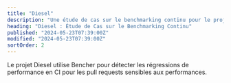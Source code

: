 ```yaml
---
title: "Diesel"
description: "Une étude de cas sur le benchmarking continu pour le projet Diesel. Découvrez comment ils détectent les régressions de performance en CI."
heading: "Diesel : Étude de Cas sur le Benchmarking Continu"
published: "2024-05-23T07:39:00Z"
modified: "2024-05-23T07:39:00Z"
sortOrder: 2
---
```



<WhatIsDiesel />
<BenchmarkingDiesel />
<ContinuousBenchmarkingForDiesel />
<TrophyCase />
<WrapUp />

<BencherFooter>
Le projet Diesel utilise Bencher pour détecter les régressions de performance en CI pour les pull requests sensibles aux performances.
</BencherFooter>